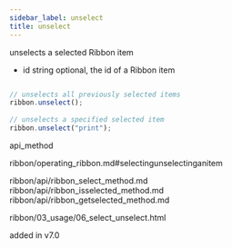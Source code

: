 ```yaml
---
sidebar_label: unselect
title: unselect
---
```



          


<Short>
 unselects a selected Ribbon item



</Short>



- id	string  optional, the id of a Ribbon item



~~~js

// unselects all previously selected items
ribbon.unselect();
 
// unselects a specified selected item
ribbon.unselect("print");


~~~
 api_method

<Descr>



</Descr>


 ribbon/operating_ribbon.md#selectingunselectinganitem


ribbon/api/ribbon_select_method.md
ribbon/api/ribbon_isselected_method.md
ribbon/api/ribbon_getselected_method.md


ribbon/03_usage/06_select_unselect.html


added in v7.0

